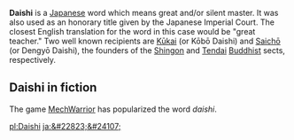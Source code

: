 '''Daishi''' is a [[Japanese language|Japanese]] word which means great and/or silent master.  It was also used as an honorary title given by the Japanese Imperial Court.  The closest English translation for the word in this case would be "great teacher."  Two well known recipients are [[Kukai|K&#363;kai]] (or K&#333;b&#333; Daishi) and [[Saicho|Saich&#333;]] (or Dengy&#333; Daishi), the founders of the [[Shingon Buddhism|Shingon]] and [[Tendai]] [[Buddhism|Buddhist]] sects, respectively.  

== Daishi in fiction ==

The game [[MechWarrior]] has popularized the word ''daishi''.

{{japan-stub}}

[[pl:Daishi]]
[[ja:&#22823;&#24107;]]